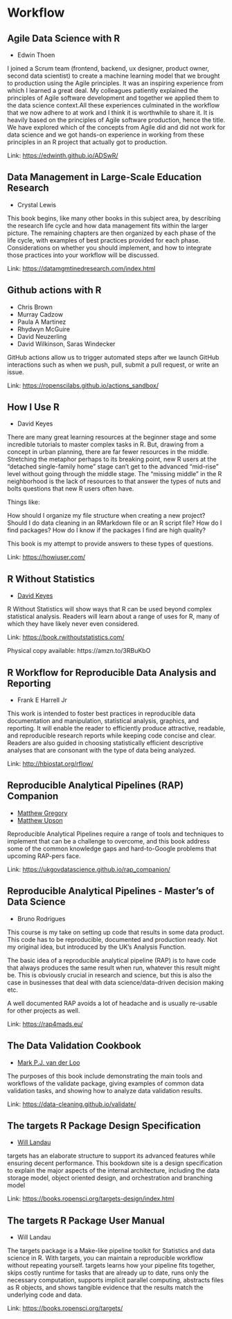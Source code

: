 # Workflow

## Agile Data Science with R

- Edwin Thoen

I joined a Scrum team (frontend, backend, ux designer, product owner, second data scientist) to create a machine learning model that we brought to production using the Agile principles. It was an inspiring experience from which I learned a great deal. My colleagues patiently explained the principles of Agile software development and together we applied them to the data science context.All these experiences culminated in the workflow that we now adhere to at work and I think it is worthwhile to share it. It is heavily based on the principles of Agile software production, hence the title. We have explored which of
the concepts from Agile did and did not work for data science and we got hands-on experience in working from these principles in an R project that actually got to production.

Link: [https://edwinth.github.io/ADSwR/](https://edwinth.github.io/ADSwR/)

## Data Management in Large-Scale Education Research

- Crystal Lewis

This book begins, like many other books in this subject area, by describing the research life cycle and how data management fits within the larger picture. The remaining chapters are then organized by each phase of the life cycle, with examples of best practices provided for each phase. Considerations on whether you should implement, and how to integrate those practices into your workflow will be discussed.

Link: [https://datamgmtinedresearch.com/index.html](https://datamgmtinedresearch.com/index.html)

## Github actions with R

- Chris Brown
- Murray Cadzow
- Paula A Martinez
- Rhydwyn McGuire
- David Neuzerling
- David Wilkinson, Saras Windecker

GitHub actions allow us to trigger automated steps after we launch
GitHub interactions such as when we push, pull, submit a pull request,
or write an issue.

Link: [https://ropenscilabs.github.io/actions_sandbox/](https://ropenscilabs.github.io/actions_sandbox/)

## How I Use R

- David Keyes

There are many great learning resources at the beginner stage and some incredible tutorials to master complex tasks in R. But, drawing from a concept in urban planning, there are far fewer resources in the middle. 
Stretching the metaphor perhaps to its breaking point, new R users at the "detached single-family home" stage can't get to the advanced "mid-rise" level without going through the middle stage. The "missing middle" in the R neighborhood is the lack of resources to that answer the types of nuts and bolts questions that new R users often have.

Things like:

How should I organize my file structure when creating a new project?
Should I do data cleaning in an RMarkdown file or an R script file? How
do I find packages? How do I know if the packages I find are high
quality?

This book is my attempt to provide answers to these types of questions.

Link: [https://howiuser.com/](https://howiuser.com/)

## R Without Statistics

- [David Keyes](https://twitter.com/rfortherest)

R Without Statistics will show ways that R can be used beyond complex statistical analysis. Readers will learn about a range of uses for R, many of which they have likely never even considered.

Link: [https://book.rwithoutstatistics.com/](https://book.rwithoutstatistics.com/)

Physical copy available: https://amzn.to/3RBuKbO

## R Workflow for Reproducible Data Analysis and Reporting

- Frank E Harrell Jr

This work is intended to foster best practices in reproducible data documentation and manipulation, statistical analysis, graphics, and reporting. It will enable the reader to efficiently produce attractive, readable, and reproducible research reports while keeping code concise and clear. Readers are also guided in choosing statistically efficient descriptive analyses that are consonant with the type of data being analyzed.

Link: [http://hbiostat.org/rflow/](http://hbiostat.org/rflow/)

## Reproducible Analytical Pipelines (RAP) Companion

- [Matthew Gregory](https://twitter.com/mammykins_)
- [Matthew Upson](https://twitter.com/m_a_upson)

Reproducible Analytical Pipelines require a range of tools and techniques to implement that can be a challenge to overcome, and this book address some of the common knowledge gaps and hard-to-Google problems that upcoming RAP-pers face.

Link: [https://ukgovdatascience.github.io/rap_companion/](https://ukgovdatascience.github.io/rap_companion/)

## Reproducible Analytical Pipelines - Master’s of Data Science

- Bruno Rodrigues

This course is my take on setting up code that results in some data product. This code has to be reproducible, documented and production ready. Not my original idea, but introduced by the UK’s Analysis Function.

The basic idea of a reproducible analytical pipeline (RAP) is to have code that always produces the same result when run, whatever this result might be. This is obviously crucial in research and science, but this is also the case in businesses that deal with data science/data-driven decision making etc.

A well documented RAP avoids a lot of headache and is usually re-usable for other projects as well.

Link: [https://rap4mads.eu/](https://rap4mads.eu/)

## The Data Validation Cookbook

- [Mark P.J. van der Loo](https://twitter.com/markvdLoo)

The purposes of this book include demonstrating the main tools and workflows of the validate package, giving examples of common data validation tasks, and showing how to analyze data validation results.

Link: [https://data-cleaning.github.io/validate/](https://data-cleaning.github.io/validate/)

## The targets R Package Design Specification

- [Will Landau](https://fosstodon.org/@landau)

targets has an elaborate structure to support its advanced features while ensuring decent performance. This bookdown site is a design specification to explain the major aspects of the internal architecture, including the data storage model, object oriented design, and orchestration and branching model

Link: [https://books.ropensci.org/targets-design/index.html](https://books.ropensci.org/targets-design/index.html)

## The targets R Package User Manual

- Will Landau

The targets package is a Make-like pipeline toolkit for Statistics and data science in R. With targets, you can maintain a reproducible workflow without repeating yourself. targets learns how your pipeline fits together, skips costly runtime for tasks that are already up to date, runs only the necessary computation, supports implicit parallel computing, abstracts files as R objects, and shows tangible evidence that the results match the underlying code and data.

Link: [https://books.ropensci.org/targets/](https://books.ropensci.org/targets/)


